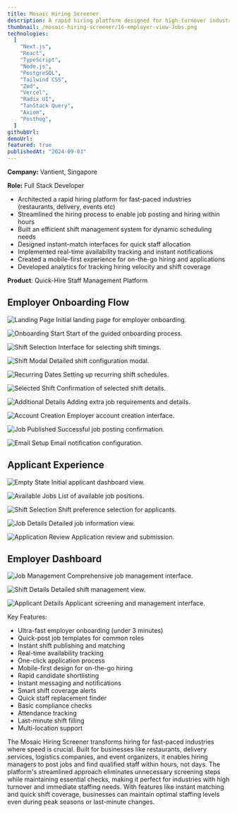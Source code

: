 ```yaml
---
title: Mosaic Hiring Screener
description: A rapid hiring platform designed for high-turnover industries like restaurants, delivery services, logistics, event management etc. enabling quick staff onboarding and efficient shift management
thumbnail: /mosaic-hiring-screener/16-employer-view-Jobs.png
technologies:
  [
    "Next.js",
    "React",
    "TypeScript",
    "Node.js",
    "PostgreSQL",
    "Tailwind CSS",
    "Zod",
    "Vercel",
    "Radix UI",
    "TanStack Query",
    "Axiom",
    "Posthog",
  ]
githubUrl:
demoUrl:
featured: true
publishedAt: "2024-09-03"
---
```


**Company:** Vantient, Singapore

**Role:** Full Stack Developer

- Architected a rapid hiring platform for fast-paced industries (restaurants, delivery, events etc)
- Streamlined the hiring process to enable job posting and hiring within hours
- Built an efficient shift management system for dynamic scheduling needs
- Designed instant-match interfaces for quick staff allocation
- Implemented real-time availability tracking and instant notifications
- Created a mobile-first experience for on-the-go hiring and applications
- Developed analytics for tracking hiring velocity and shift coverage

**Product**: Quick-Hire Staff Management Platform

## Employer Onboarding Flow

![Landing Page](/mosaic-hiring-screener/01-employer-view-onboarding-Landing.png)
Initial landing page for employer onboarding.

![Onboarding Start](/mosaic-hiring-screener/02-employer-view-Onboarding.png)
Start of the guided onboarding process.

![Shift Selection](/mosaic-hiring-screener/03-employer-view-onboarding-Select-shift.png)
Interface for selecting shift timings.

![Shift Modal](/mosaic-hiring-screener/04-employer-view-onboarding-select-shift-modal.png)
Detailed shift configuration modal.

![Recurring Dates](/mosaic-hiring-screener/05-employer-view-onboarding-modal-select-repeating-dates.png)
Setting up recurring shift schedules.

![Selected Shift](/mosaic-hiring-screener/06-employer-view-onboarding-Selected-shift.png)
Confirmation of selected shift details.

![Additional Details](/mosaic-hiring-screener/07-employer-view-onboarding-Extra-deets.png)
Adding extra job requirements and details.

![Account Creation](/mosaic-hiring-screener/08-employer-view-onboarding-Create-account.png)
Employer account creation interface.

![Job Published](/mosaic-hiring-screener/09-employer-view-onboarding-Published.png)
Successful job posting confirmation.

![Email Setup](/mosaic-hiring-screener/10-employer-view-onboarding-email-pane.png)
Email notification configuration.

## Applicant Experience

![Empty State](/mosaic-hiring-screener/11-applicant-view-Empty-state.png)
Initial applicant dashboard view.

![Available Jobs](/mosaic-hiring-screener/12-applicant-view-Jobs.png)
List of available job positions.

![Shift Selection](/mosaic-hiring-screener/13-applicant-view-Select-shift.png)
Shift preference selection for applicants.

![Job Details](/mosaic-hiring-screener/14-applicant-view-Jobs.png)
Detailed job information view.

![Application Review](/mosaic-hiring-screener/15-applicant-view-Review.png)
Application review and submission.

## Employer Dashboard

![Job Management](/mosaic-hiring-screener/16-employer-view-Jobs.png)
Comprehensive job management interface.

![Shift Details](/mosaic-hiring-screener/17-employer-view-Shift-details.png)
Detailed shift management view.

![Applicant Details](/mosaic-hiring-screener/18-employer-view-Applicant-details.png)
Applicant screening and management interface.

Key Features:

- Ultra-fast employer onboarding (under 3 minutes)
- Quick-post job templates for common roles
- Instant shift publishing and matching
- Real-time availability tracking
- One-click application process
- Mobile-first design for on-the-go hiring
- Rapid candidate shortlisting
- Instant messaging and notifications
- Smart shift coverage alerts
- Quick staff replacement finder
- Basic compliance checks
- Attendance tracking
- Last-minute shift filling
- Multi-location support

The Mosaic Hiring Screener transforms hiring for fast-paced industries where speed is crucial. Built for businesses like restaurants, delivery services, logistics companies, and event organizers, it enables hiring managers to post jobs and find qualified staff within hours, not days. The platform's streamlined approach eliminates unnecessary screening steps while maintaining essential checks, making it perfect for industries with high turnover and immediate staffing needs. With features like instant matching and quick shift coverage, businesses can maintain optimal staffing levels even during peak seasons or last-minute changes.
